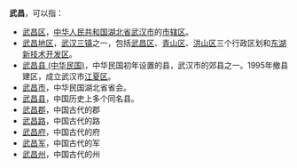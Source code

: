'''武昌'''，可以指：
* [[武昌区|武昌区]]，[[中华人民共和国|中华人民共和国]][[湖北省|湖北省]][[武汉市|武汉市]]的[[市辖区|市辖区]]。
* [[武昌地区|武昌地区]]，[[武汉三镇|武汉三镇]]之一，包括[[武昌区|武昌区]]、[[青山区_(武汉市)|青山区]]、[[洪山区|洪山区]]三个行政区划和[[东湖新技术开发区|东湖新技术开发区]]。
* [[武昌县_(中华民国)|武昌县 (中华民国)]]，中华民国初年设置的县，武汉市的郊县之一。1995年撤县建区，成立武汉市[[江夏区|江夏区]]。
* [[武昌市|武昌市]]，中华民国湖北省省会。
* [[武昌县|武昌县]]，中国历史上多个同名县。
* [[武昌郡|武昌郡]]，中国古代的郡
* [[武昌路|武昌路]]，中国古代的路
* [[武昌府|武昌府]]，中国古代的府
* [[武昌军|武昌军]]，中国古代的军
* [[武昌州|武昌州]]，中国古代的州

{{Disambig|W|cat=二字中国地名消歧义}}